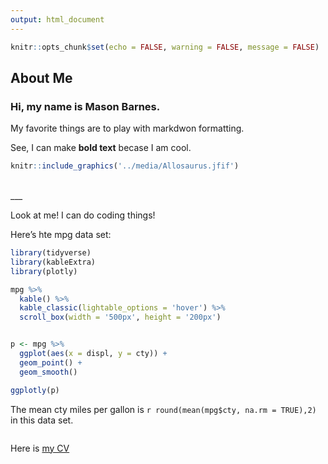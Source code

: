 ```yaml
---
output: html_document
---
```


```r
knitr::opts_chunk$set(echo = FALSE, warning = FALSE, message = FALSE)
```

## About Me

### Hi, my name is Mason Barnes.

My favorite things are to play with markdwon formatting.

See, I can make **bold text** becase I am cool.
```r
knitr::include_graphics('../media/Allosaurus.jfif')
```
<br>
___

Look at me! I can do coding things!

Here's hte mpg data set:
```r
library(tidyverse)
library(kableExtra)
library(plotly)

mpg %>%
  kable() %>% 
  kable_classic(lightable_options = 'hover') %>% 
  scroll_box(width = '500px', height = '200px')


p <- mpg %>% 
  ggplot(aes(x = displ, y = cty)) +
  geom_point() +
  geom_smooth()

ggplotly(p)
```

The mean cty miles per gallon is `r round(mean(mpg$cty, na.rm = TRUE),2)` in this data set.

```r


```



Here is [my CV](https://barnesmas.github.io/media/quiz3.pdf)